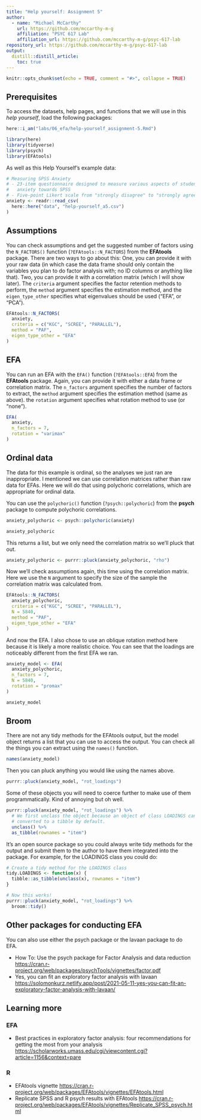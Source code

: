 ```yaml
---
title: "Help yourself: Assignment 5"
author:
  - name: "Michael McCarthy"
    url: https://github.com/mccarthy-m-g
    affiliation: "PSYC 617 Lab"
    affiliation_url: https://github.com/mccarthy-m-g/psyc-617-lab
repository_url: https://github.com/mccarthy-m-g/psyc-617-lab
output:
  distill::distill_article:
    toc: true
---
```


```r
knitr::opts_chunk$set(echo = TRUE, comment = "#>", collapse = TRUE)
```

## Prerequisites

To access the datasets, help pages, and functions that we will use in this *help yourself*, load the following packages:

```r
here::i_am("labs/06_efa/help-yourself_assignment-5.Rmd")

library(here)
library(tidyverse)
library(psych)
library(EFAtools)
```

As well as this Help Yourself's example data:

```r
# Measuring SPSS Anxiety
# - 23-item questionnaire designed to measure various aspects of student
#   anxiety towards SPSS
# - Five-point Likert scale from "strongly disagree" to "strongly agree"
anxiety <- readr::read_csv(
  here::here("data", "help-yourself_a5.csv")
)
```

## Assumptions

You can check assumptions and get the suggested number of factors using the `N_FACTORS()` function (`?EFAtools::N_FACTORS`) from the **EFAtools** package. There are two ways to go about this: One, you can provide it with your raw data (in which case the data frame should only contain the variables you plan to do factor analysis with; no ID columns or anything like that). Two, you can provide it with a correlation matrix (which I will show later). The `criteria` argument specifies the factor retention methods to perform, the `method` argument specifies the estimation method, and the `eigen_type_other` specifies what eigenvalues should be used ("EFA", or "PCA").

```r
EFAtools::N_FACTORS(
  anxiety,
  criteria = c("KGC", "SCREE", "PARALLEL"),
  method = "PAF",
  eigen_type_other = "EFA"
)
```

## EFA

You can run an EFA with the `EFA()` function (`?EFAtools::EFA`) from the **EFAtools** package. Again, you can provide it with either a data frame or correlation matrix. The `n_factors` argument specifies the number of factors to extract, the `method` argument specifies the estimation method (same as above). the `rotation` argument specifies what rotation method to use (or "none").

```r
EFA(
  anxiety,
  n_factors = 7,
  rotation = "varimax"
)
```

## Ordinal data

The data for this example is ordinal, so the analyses we just ran are inappropriate. I mentioned we can use correlation matrices rather than raw data for EFAs. Here we will do that using polychoric correlations, which are appropriate for ordinal data.

You can use the `polychoric()` function (`?psych::polychoric`) from the **psych** package to compute polychoric correlations.

```r
anxiety_polychoric <- psych::polychoric(anxiety)

anxiety_polychoric
```

This returns a list, but we only need the correlation matrix so we'll pluck that out.

```r
anxiety_polychoric <- purrr::pluck(anxiety_polychoric, "rho")
```

Now we'll check assumptions again, this time using the correlation matrix. Here we use the `N` argument to specify the size of the sample the correlation matrix was calculated from.

```r
EFAtools::N_FACTORS(
  anxiety_polychoric,
  criteria = c("KGC", "SCREE", "PARALLEL"),
  N = 5840,
  method = "PAF",
  eigen_type_other = "EFA"
)
```

And now the EFA. I also chose to use an oblique rotation method here because it is likely a more realistic choice. You can see that the loadings are noticeably different from the first EFA we ran.

```r
anxiety_model <- EFA(
  anxiety_polychoric,
  n_factors = 7,
  N = 5840,
  rotation = "promax"
)

anxiety_model
```

## Broom

There are not any tidy methods for the EFAtools output, but the model object returns a list that you can use to access the output. You can check all the things you can extract using the `names()` function.

```r
names(anxiety_model)
```

Then you can pluck anything you would like using the names above.

```r
purrr::pluck(anxiety_model, "rot_loadings")
```

Some of these objects you will need to coerce further to make use of them programmatically. Kind of annoying but oh well.

```r
purrr::pluck(anxiety_model, "rot_loadings") %>% 
  # We first unclass the object because an object of class LOADINGS cannot be
  # converted to a tibble by default. 
  unclass() %>% 
  as_tibble(rownames = "item")
```

It's an open source package so you could always write tidy methods for the output and submit them to the author to have them integrated into the package. For example, for the LOADINGS class you could do:

```r
# Create a tidy method for the LOADINGS class
tidy.LOADINGS <- function(x) {
  tibble::as_tibble(unclass(x), rownames = "item")
}

# Now this works!
purrr::pluck(anxiety_model, "rot_loadings") %>% 
  broom::tidy()
```

## Other packages for conducting EFA

You can also use either the psych package or the lavaan package to do EFA.

- How To: Use the psych package for Factor Analysis and data reduction <https://cran.r-project.org/web/packages/psychTools/vignettes/factor.pdf>
- Yes, you can fit an exploratory factor analysis with lavaan <https://solomonkurz.netlify.app/post/2021-05-11-yes-you-can-fit-an-exploratory-factor-analysis-with-lavaan/>

## Learning more

### EFA

- Best practices in exploratory factor analysis: four recommendations for getting the most from your analysis <https://scholarworks.umass.edu/cgi/viewcontent.cgi?article=1156&context=pare>

### R

- EFAtools vignette <https://cran.r-project.org/web/packages/EFAtools/vignettes/EFAtools.html>
- Replicate SPSS and R psych results with EFAtools <https://cran.r-project.org/web/packages/EFAtools/vignettes/Replicate_SPSS_psych.html>
